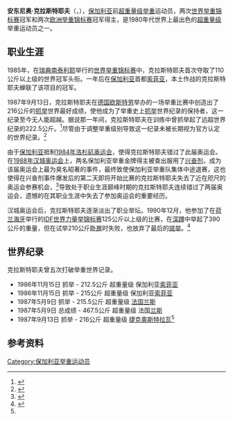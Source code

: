 {{Link style|time=2015-12-11T08:12:53+00:00}}
{{MedalTop}}
{{MedalCountry|{{BUL}}}}
{{MedalSport|男子[[举重|举重]]}}
{{MedalCompetition|[[世界举重锦标赛|世界锦标赛]]}}
{{MedalGold|1985年南泰利耶|+110 kg}}
{{MedalGold|1986年索菲亚|+110 kg}}
{{MedalSilver|1982年卢布尔雅那|+110 kg}}
{{MedalBronze|1983年莫斯科|+110 kg}}
{{MedalBronze|1987年俄斯特拉发|+110 kg}}
{{MedalCompetition|[[:en:European_Weightlifting_Championships|欧洲锦标赛]]}}
{{MedalGold|1986年卡尔-马克思城|+110 kg}}
{{MedalGold|1987年兰斯|+110 kg}}
{{MedalSilver|1982年卢布尔雅那|+110 kg}}
{{MedalSilver|1984年维托里奥|+110 kg}}
{{MedalSilver|1988年卡迪夫|+110 kg}}
{{MedalBronze|1983年莫斯科|+110 kg}}
{{MedalBottom}}

'''安东尼奥·克拉斯特耶夫'''（{{lang-bg|Антонио Кръстев|}}，{{bd|1961年|10月10日|2020年|7月9日|catIdx=Krastev}}），[[保加利亚|保加利亚]]前[[超重量级|超重量级]][[举重|举重]]运动员，两次[[世界举重锦标赛|世界举重锦标赛]]冠军和两次[[欧洲举重锦标赛|欧洲举重锦标赛]]冠军得主，是1980年代世界上最出色的[[超重量级|超重量级]]举重运动员之一。

==职业生涯==
1985年，在[[瑞典|瑞典]][[南泰利耶|南泰利耶]]举行的[[世界举重锦标赛|世界举重锦标赛]]中，克拉斯特耶夫首次夺取了110公斤以上级的世界冠军头衔。一年后在[[保加利亚|保加利亚]]首都[[索菲亚|索菲亚]]，本土作战的克拉斯特耶夫蝉联了该项目的冠军。

1987年9月13日，克拉斯特耶夫在[[德国|德国]][[欧斯特劳|欧斯特劳]]举办的一场举重比赛中创造出了216公斤的[[抓舉|抓举]]世界最好成绩，使他成为了举重史上[[抓举|抓举]]世界纪录的保持者，这一纪录至今无人能超越。据说那一年间，克拉斯特耶夫在训练中曾抓举起了远超世界纪录的222.5公斤。<ref>{{cite web|url= http://www.reference.com/browse/Weightlifting|title= weight lifting|publisher= reference.com|accessdate= 2011-02-08|author= |deadurl= yes|archiveurl= https://web.archive.org/web/20120212034558/http://www.reference.com/browse/weightlifting|archivedate= 2012-02-12}}</ref>尽管由于调整举重级别导致这一纪录未被长期视为官方认定的世界纪录。<ref name="#1">{{Cite web |url=http://www.chidlovski.net/liftup/l_athleteResult.asp?a_id=458 |title=存档副本 |accessdate=2011-02-03 |archive-date=2018-01-15 |archive-url=https://web.archive.org/web/20180115145020/http://www.chidlovski.net/liftup/l_athleteResult.asp?a_id=458 |dead-url=no }}</ref> 

由于[[保加利亚|保加利亚]]抵制[[1984年夏季奥林匹克运动会|1984年洛杉矶奥运会]]，使得克拉斯特耶夫错过了此届奥运会。在[[1988年汉城奥运会|1988年汉城奥运会]]上，两名保加利亚举重金牌得主被查出服用了[[兴奋剂|兴奋剂]]，成为该届奥运会上最为臭名昭著的事件，最终致使保加利亚举重队集体中途退赛，这也使得在兴奋剂事件爆发后的第二天即将开始比赛的克拉斯特耶夫失去了近在咫尺的奥运会参赛机会，<ref>{{cite web|url= http://www.nytimes.com/1992/04/22/sports/weight-lifting-an-olympic-dream-is-deferred.html|title= Weight Lifting; An Olympic Dream Is Deferred|publisher= [[纽约时报|纽约时报]]|date= 1992-04-22|accessdate= 2011-02-08|author= Michael Janofsky|archive-date= 2010-01-24|archive-url= https://web.archive.org/web/20100124111857/http://www.nytimes.com/1992/04/22/sports/weight-lifting-an-olympic-dream-is-deferred.html|dead-url= no}}</ref>导致处于职业生涯巅峰时期的克拉斯特耶夫连续错过了两届奥运会，遗憾的在其职业生涯中失去了参加奥运会的重要经历。

汉城奥运会后，克拉斯特耶夫逐渐淡出了职业举坛。1990年12月，他参加了在[[荷兰|荷兰]][[海牙|海牙]]举行的[[IDF世界力量举锦标赛|IDF世界力量举锦标赛]]125公斤以上级的比赛，在[[深蹲|深蹲]]中举起了390公斤的重量，但在试举210公斤[[卧推|卧推]]时失败，也放弃了最后的[[提舉|提举]]。<ref>{{cite web|url= http://en.allpowerlifting.com/results/IPF/1990/mens-world-powerlifting-championships/|title= IPF Men's World Powerlifting Championships 1990|publisher= en.allpowerlifting.com|accessdate= 2011-02-08|author= |archive-date= 2018-07-01|archive-url= https://web.archive.org/web/20180701083158/http://en.allpowerlifting.com/results/IPF/1990/mens-world-powerlifting-championships/|dead-url= no}}</ref>

==世界纪录==
克拉斯特耶夫曾五次打破举重世界记录。
*1986年11月15日 抓举 - 212.5公斤  超重量级 保加利亚[[索菲亚|索菲亚]]
*1986年11月15日 抓举 - 215公斤  超重量级 保加利亚[[索菲亞|索菲亚]]
*1987年5月9日 抓举 - 215.5公斤  超重量级 [[法国|法国]][[兰斯|兰斯]] 
*1987年5月9日 总成绩 - 467.5公斤  超重量级 法国[[兰斯|兰斯]]
*1987年9月13日 抓举 - 216公斤  超重量级 [[捷克|捷克]][[奧斯特拉瓦|奧斯特拉瓦]]<ref name="#1"/>

==参考资料==
<references />

{{DEFAULTSORT:Krastev, Antonio}}
[[Category:保加利亚举重运动员|Category:保加利亚举重运动员]]